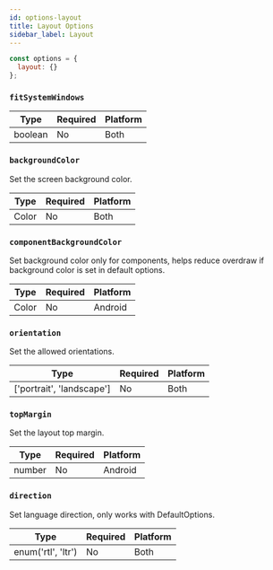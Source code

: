 ```yaml
---
id: options-layout
title: Layout Options
sidebar_label: Layout
---
```


```js
const options = {
  layout: {}
};
```

### `fitSystemWindows`

| Type    | Required | Platform |
| ------- | -------- | -------- |
| boolean | No       | Both     |

### `backgroundColor`

Set the screen background color.

| Type  | Required | Platform |
| ----- | -------- | -------- |
| Color | No       | Both     |

### `componentBackgroundColor`

Set background color only for components, helps reduce overdraw if background color is set in default options.

| Type  | Required | Platform |
| ----- | -------- | -------- |
| Color | No       | Android  |

### `orientation`

Set the allowed orientations.

| Type                      | Required | Platform |
| ------------------------- | -------- | -------- |
| ['portrait', 'landscape'] | No       | Both     |

### `topMargin`

Set the layout top margin.

| Type   | Required | Platform |
| ------ | -------- | -------- |
| number | No       | Android  |

### `direction`

Set language direction, only works with DefaultOptions.

| Type               | Required | Platform |
| ------------------ | -------- | -------- |
| enum('rtl', 'ltr') | No       | Both     |
